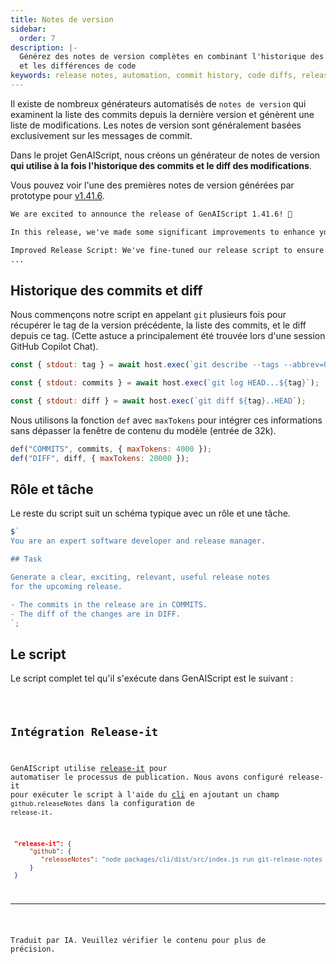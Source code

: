 ```yaml
---
title: Notes de version
sidebar:
  order: 7
description: |-
  Générez des notes de version complètes en combinant l'historique des commits
  et les différences de code
keywords: release notes, automation, commit history, code diffs, release management
---
```



Il existe de nombreux générateurs automatisés de `notes de version` qui examinent la liste des commits depuis la dernière version et génèrent une liste de modifications. Les notes de version sont généralement basées exclusivement sur les messages de commit.

Dans le projet GenAIScript, nous créons un générateur de notes de version **qui utilise à la fois l'historique des commits et le diff des modifications**.

Vous pouvez voir l'une des premières notes de version générées par prototype pour [v1.41.6](https://github.com/microsoft/genaiscript/releases/tag/1.41.6).

```markdown wrap
We are excited to announce the release of GenAIScript 1.41.6! 🎉

In this release, we've made some significant improvements to enhance your experience. Here are the key changes:

Improved Release Script: We've fine-tuned our release script to ensure smoother and more efficient releases in the future. 🛠️
...
```

## Historique des commits et diff

Nous commençons notre script en appelant `git` plusieurs fois pour récupérer le tag de la version précédente, la liste des commits, et le diff depuis ce tag. (Cette astuce a principalement été trouvée lors d'une session GitHub Copilot Chat).

```js title="git-release-notes.genai.mjs" wrap
const { stdout: tag } = await host.exec(`git describe --tags --abbrev=0 HEAD^`);

const { stdout: commits } = await host.exec(`git log HEAD...${tag}`);

const { stdout: diff } = await host.exec(`git diff ${tag}..HEAD`);
```

Nous utilisons la fonction `def` avec `maxTokens` pour intégrer ces informations sans dépasser la fenêtre de contenu du modèle (entrée de 32k).

```js title="git-release-notes.genai.mjs" wrap
def("COMMITS", commits, { maxTokens: 4000 });
def("DIFF", diff, { maxTokens: 20000 });
```

## Rôle et tâche

Le reste du script suit un schéma typique avec un rôle et une tâche.

```js wrap
$`
You are an expert software developer and release manager.

## Task

Generate a clear, exciting, relevant, useful release notes
for the upcoming release. 

- The commits in the release are in COMMITS.
- The diff of the changes are in DIFF.
`;
```

## Le script

Le script complet tel qu'il s'exécute dans GenAIScript est le suivant :

<Code code={scriptSrc} wrap={true} lang="js" title="git-release-notes.genai.mjs" />

## Intégration Release-it

GenAIScript utilise [release-it](https://github.com/release-it/release-it) pour automatiser le processus de publication. Nous avons configuré release-it pour exécuter le script à l'aide du [cli](../../reference/cli/) en ajoutant un champ `github.releaseNotes` dans la configuration de `release-it`.

```json title="package.json" wrap
 "release-it": {
     "github": {
        "releaseNotes": "node packages/cli/dist/src/index.js run git-release-notes --cache --cache-name releases --no-run-trace --no-output-trace"
     }
 }
```

<hr />

Traduit par IA. Veuillez vérifier le contenu pour plus de précision.
